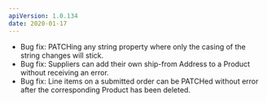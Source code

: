 ```yaml
---
apiVersion: 1.0.134
date: 2020-01-17
---
```


- Bug fix: PATCHing any string property where only the casing of the string changes will stick.
- Bug fix: Suppliers can add their own ship-from Address to a Product without receiving an error.
- Bug fix: Line items on a submitted order can be PATCHed without error after the corresponding Product has been deleted.